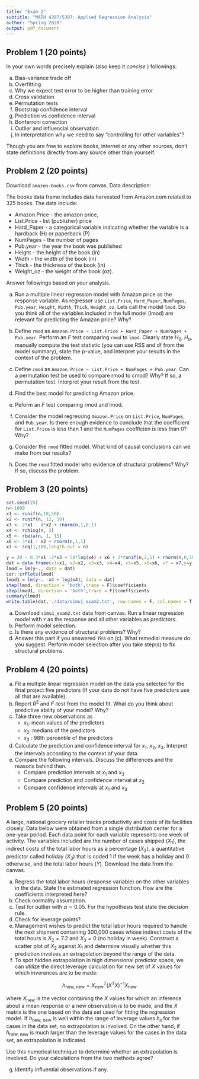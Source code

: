 ```yaml
---
title: "Exam 2"
subtitle: "MATH 4387/5387: Applied Regression Analysis" 
author: "Spring 2020"
output: pdf_document
---
```


## Problem 1 (20 points)

In your own words precisely explain (also keep it *concise* ) followings:


a. Bias-variance trade off
b. Overfitting
c. Why we expect test error to be higher than training error
d. Cross validation
e. Permutation tests
f. Bootstrap confidence interval
g. Prediction vs confidence interval 
h. Bonferroni correction 
i. Outlier and influencial observation
j. In interpretation why we need to say "controlling for other variables"? 

Though you are free to explore books, internet or any other sources, don't state definitions directly from any source other than yourself. 

## Problem 2 (20 points)

Download `amazon-books.csv` from canvas. Data description:

The books data frame includes data harvested from Amazon.com related to 325 books. The data include:

* Amazon.Price - the amazon price,
* List.Price - list (publisher) price
* Hard_Paper - a categorical variable indicating whether the variable is a hardback (H) or paperback (P)
* NumPages - the number of pages
* Pub.year - the year the book was published
* Height - the height of the book (in)
* Width - the width of the book (in)
* Thick - the thickness of the book (in)
* Weight_oz - the weight of the book (oz).

Answer followings based on your analysis. 

a. Run a multiple linear regression model with Amazon price as the response variable. As regressor use `List.Price`, `Hard_Paper`, `NumPages`, `Pub.year`, `Height`, `Width`, `Thick`, `Weight_oz`. Lets call the model `lmod`. Do you think all of the variables included in the full model (lmod) are relevant for predicting the Amazon price? Why?

b. Define `rmod` as `Amazon.Price ~ List.Price + Hard_Paper + NumPages + Pub.year`. Perform an $F$ test comparing `rmod` to `lmod`. Clearly state $H_0$, $H_a$, manually compute the test statistic (you can use RSS and df from the model summary), state the p-value, and interpret your results in the context of the problem.  

c. Define `cmod` as `Amazon.Price ~ List.Price + NumPages + Pub.year`. Can a permutation test be used to compare rmod to cmod? Why? If so, a permutation test. Interpret your result from the test. 

d. Find the best model for predicting Amazon price. 

e. Peform an $F$ test comparing rmod and lmod. 

f. Consider the model regressing `Amazon.Price` on `List.Price`, `NumPages`, and `Pub.year`. Is there enough evidence to conclude that the coefficient for `List.Price` is less than 1 and the `NumPages` coefficien is less than 0? Why?

g. Consider the `rmod` fitted model. What kind of causal conclusions can we make from our results?

h. Does the `rmod` fitted model who evidence of structural problems? Why? If so, discuss the problem. 

## Problem 3 (20 points)

```r
set.seed(25)
n<-1000
x1 <- runif(n,10,50)
x2 <- runif(n, 12, 19)
x3 <- 2*x1 - 4*x2 + rnorm(n,1,0.1)
x4 <- rchisq(n, 3) 
x5 <- rbeta(n, 1, 15)
x6 <- 3*x1 - x2 + rnorm(n,1,1)
x7 <- seq(1,100,length.out = n)

y = 20 - 0.3*x1 -2*x3 + 50*log(x4) + x6 + 2*runif(n,2,5) + rnorm(n,0,50)
dat = data.frame(x1=x1, x2=x2, x3=x3, x4=x4, x5=x5, x6=x6, x7 = x7,y=y)
lmod = lm(y~., data = dat)
car::crPlots(lmod)
lmod1 = lm(y~. -x4 + log(x4), data = dat)
step(lmod, direction = 'both',trace = F)$coefficients
step(lmod1, direction = 'both',trace = F)$coefficients
summary(lmod)
write.table(dat,'./data/simu1_exam2.txt', row.names = F, col.names = T, sep = '\t')
```

a. Download `simu1_exam2.txt` data from canvas. Run a linear regression model with `Y` as the response and all other variables as predictors. 
b. Perform model selection. 
c. Is there any evidence of structural problems? Why?
d. Answer this part if you answered *Yes* on (c). What remedial measure do you suggest. Perform model selection after you take  step(s) to fix structural problems. 

## Problem 4 (20 points)

(a) Fit a multiple linear regression model on the data you selected for the final project five predictors (If your data do not have five predictors use all that are available). 
(b) Report $R^2$ and $F$-test from the model fit. What do you think about predictive ability of your model? Why?
(c) Take three new observations as
    - $x_1$: mean values of the predictors
    - $x_2$: medians of the predictors 
    - $x_3$ : 98th percentile of the predictors


(d) Calculate the prediction and confidence interval for $x_1$, $x_2$, $x_3$. Interpret the intervals according to the context of your data. 
(e) Compare the following intervals. Discuss the differences and the reasons behind then.
    - Compare prediction intervals at $x_1$ and $x_3$
    - Compare prediction and confidence interval at $x_2$
    - Compare confidence intervals at $x_1$ and $x_3$

## Problem 5 (20 points)

A large, national grocery retailer tracks productivity and costs of its facilities closely. Data below were obtained from a single distribution center for a one-year period. Each data point for each variable represents one week of activity. The variables included are the number of cases shipped $(X_1)$, the indirect costs of the total labor hours as a percentage $(X_2)$, a quantitative predictor called holiday $(X_3)$ that is coded 1 if the week has a holiday and 0 otherwise, and the total labor hours $(Y)$. Download the data from the canvas. 

(a) Regress the total labor hours (response variable) on the other variables in the data. State the estimated regression function. How are the coefficients interpreted here?
(b) Check normality assumption. 
(c) Test for outlier with $\alpha = 0.05$. For the hypothesis test state the decision rule. 
(d) Check for leverage points?
(e) Management wishes to predict the total labor hours required to handle the next shipment containing 300,000  cases whose indirect costs of the total hours is $X_2=7.2$ and $X_3=0$ (no holiday in week). Construct a scatter plot of $X_2$ against $X_1$ and determine visually whether this prediction involves an extrapolation beyond the range of the data. 
(f) To spot hidden extrapolation in high dimensional predictor space, we can utilize the direct leverage calculation for new set of $X$ values for which inverences are to be made:

$$h_{\text{new, new}} = X^T_\text{new}(X^TX)^{-1}X_\text{new}$$

where $X_\text{new}$ is the vector containing the $X$ values for which an inference about a mean response or a new observation is to be made, and the $X$ matrix is the one based on the data set used for fitting the regression model. If $h_{\text{new, new}}$ is well within the range of leverage values $h_{ii}$ for the cases in the data set, no extrapolation is involved. On the other hand, if $h_{\text{new, new}}$ is much larger than the leverage values for the cases in the data set, an extrapolation is indicated. 

Use this numerical technique to determine whether an extrapolation is involved. Do your calculations from the two methods agree?

(g) Identify influential observations if any. 

